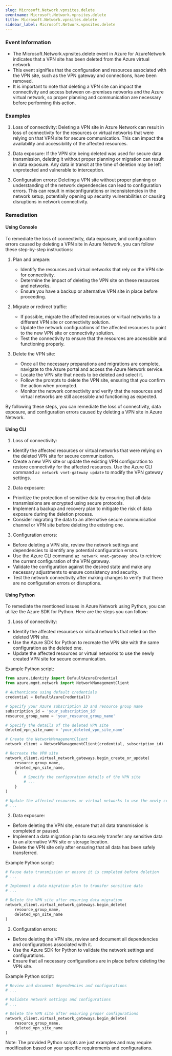 ```yaml
--- 
slug: Microsoft.Network.vpnsites.delete
eventname: Microsoft.Network.vpnsites.delete
title: Microsoft.Network.vpnsites.delete
sidebar_label: Microsoft.Network.vpnsites.delete
---
```

                       
### Event Information

- The Microsoft.Network.vpnsites.delete event in Azure for AzureNetwork indicates that a VPN site has been deleted from the Azure virtual network.
- This event signifies that the configuration and resources associated with the VPN site, such as the VPN gateway and connections, have been removed.
- It is important to note that deleting a VPN site can impact the connectivity and access between on-premises networks and the Azure virtual network, so proper planning and communication are necessary before performing this action.


### Examples

1. Loss of connectivity: Deleting a VPN site in Azure Network can result in loss of connectivity for the resources or virtual networks that were relying on that VPN site for secure communication. This can impact the availability and accessibility of the affected resources.

2. Data exposure: If the VPN site being deleted was used for secure data transmission, deleting it without proper planning or migration can result in data exposure. Any data in transit at the time of deletion may be left unprotected and vulnerable to interception.

3. Configuration errors: Deleting a VPN site without proper planning or understanding of the network dependencies can lead to configuration errors. This can result in misconfigurations or inconsistencies in the network setup, potentially opening up security vulnerabilities or causing disruptions in network connectivity.

### Remediation

#### Using Console

To remediate the loss of connectivity, data exposure, and configuration errors caused by deleting a VPN site in Azure Network, you can follow these step-by-step instructions:

1. Plan and prepare:
   - Identify the resources and virtual networks that rely on the VPN site for connectivity.
   - Determine the impact of deleting the VPN site on these resources and networks.
   - Ensure you have a backup or alternative VPN site in place before proceeding.

2. Migrate or redirect traffic:
   - If possible, migrate the affected resources or virtual networks to a different VPN site or connectivity solution.
   - Update the network configurations of the affected resources to point to the new VPN site or connectivity solution.
   - Test the connectivity to ensure that the resources are accessible and functioning properly.

3. Delete the VPN site:
   - Once all the necessary preparations and migrations are complete, navigate to the Azure portal and access the Azure Network service.
   - Locate the VPN site that needs to be deleted and select it.
   - Follow the prompts to delete the VPN site, ensuring that you confirm the action when prompted.
   - Monitor the network connectivity and verify that the resources and virtual networks are still accessible and functioning as expected.

By following these steps, you can remediate the loss of connectivity, data exposure, and configuration errors caused by deleting a VPN site in Azure Network.

#### Using CLI

1. Loss of connectivity:
- Identify the affected resources or virtual networks that were relying on the deleted VPN site for secure communication.
- Create a new VPN site or update the existing VPN configuration to restore connectivity for the affected resources. Use the Azure CLI command `az network vnet-gateway update` to modify the VPN gateway settings.

2. Data exposure:
- Prioritize the protection of sensitive data by ensuring that all data transmissions are encrypted using secure protocols.
- Implement a backup and recovery plan to mitigate the risk of data exposure during the deletion process.
- Consider migrating the data to an alternative secure communication channel or VPN site before deleting the existing one.

3. Configuration errors:
- Before deleting a VPN site, review the network settings and dependencies to identify any potential configuration errors.
- Use the Azure CLI command `az network vnet-gateway show` to retrieve the current configuration of the VPN gateway.
- Validate the configuration against the desired state and make any necessary adjustments to ensure consistency and security.
- Test the network connectivity after making changes to verify that there are no configuration errors or disruptions.

#### Using Python

To remediate the mentioned issues in Azure Network using Python, you can utilize the Azure SDK for Python. Here are the steps you can follow:

1. Loss of connectivity:
- Identify the affected resources or virtual networks that relied on the deleted VPN site.
- Use the Azure SDK for Python to recreate the VPN site with the same configuration as the deleted one.
- Update the affected resources or virtual networks to use the newly created VPN site for secure communication.

Example Python script:
```python
from azure.identity import DefaultAzureCredential
from azure.mgmt.network import NetworkManagementClient

# Authenticate using default credentials
credential = DefaultAzureCredential()

# Specify your Azure subscription ID and resource group name
subscription_id = 'your_subscription_id'
resource_group_name = 'your_resource_group_name'

# Specify the details of the deleted VPN site
deleted_vpn_site_name = 'your_deleted_vpn_site_name'

# Create the NetworkManagementClient
network_client = NetworkManagementClient(credential, subscription_id)

# Recreate the VPN site
network_client.virtual_network_gateways.begin_create_or_update(
    resource_group_name,
    deleted_vpn_site_name,
    {
        # Specify the configuration details of the VPN site
        # ...
    }
)

# Update the affected resources or virtual networks to use the newly created VPN site
# ...
```

2. Data exposure:
- Before deleting the VPN site, ensure that all data transmission is completed or paused.
- Implement a data migration plan to securely transfer any sensitive data to an alternative VPN site or storage location.
- Delete the VPN site only after ensuring that all data has been safely transferred.

Example Python script:
```python
# Pause data transmission or ensure it is completed before deletion
# ...

# Implement a data migration plan to transfer sensitive data
# ...

# Delete the VPN site after ensuring data migration
network_client.virtual_network_gateways.begin_delete(
    resource_group_name,
    deleted_vpn_site_name
)
```

3. Configuration errors:
- Before deleting the VPN site, review and document all dependencies and configurations associated with it.
- Use the Azure SDK for Python to validate the network settings and configurations.
- Ensure that all necessary configurations are in place before deleting the VPN site.

Example Python script:
```python
# Review and document dependencies and configurations
# ...

# Validate network settings and configurations
# ...

# Delete the VPN site after ensuring proper configurations
network_client.virtual_network_gateways.begin_delete(
    resource_group_name,
    deleted_vpn_site_name
)
```

Note: The provided Python scripts are just examples and may require modification based on your specific requirements and configurations.


 